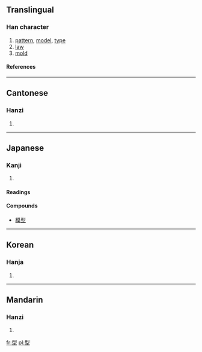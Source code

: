 ==Translingual==
===Han character===
{{Han char|rn=32|rad=土|as=06|sn=9|four=1210<sub>4</sub>|canj=一弓土 (MNG)}}
# [[pattern]], [[model]], [[type]]
# [[law]]
# [[mold]]
====References====
{{Han ref|kx=0227.280|dkj=05030|dj=0463.180|hdz=10436.110|uh=578B|ud=22411|bh=ABAC|bd=43948}}
----
==Cantonese==
===Hanzi===
{{yue-hanzi|jyut=|y=[[ying4]]}}
# {{defn|Cantonese}}
----
==Japanese==
===Kanji===
{{ja-kanji|grade=4|rs=土06}}
# {{defn|Japanese}} 
====Readings====
{{ja-readings|on=[[けい]] (kei)|kun=[[かた]] (kata)}}
====Compounds====
*[[模型]]

----

==Korean==
===Hanja===
{{ko-hanja|hangeul=형|rv=hyeong|mr=hyŏng}}
# {{defn|Korean}}
----
==Mandarin==
===Hanzi===
{{cmn-hanzi|pin=[[xíng]] ([[xing2]])|wg=[[hsing2|hsing<sup>2</sup>]]}}
# {{defn|Mandarin}}

[[fr:型]]
[[pl:型]]